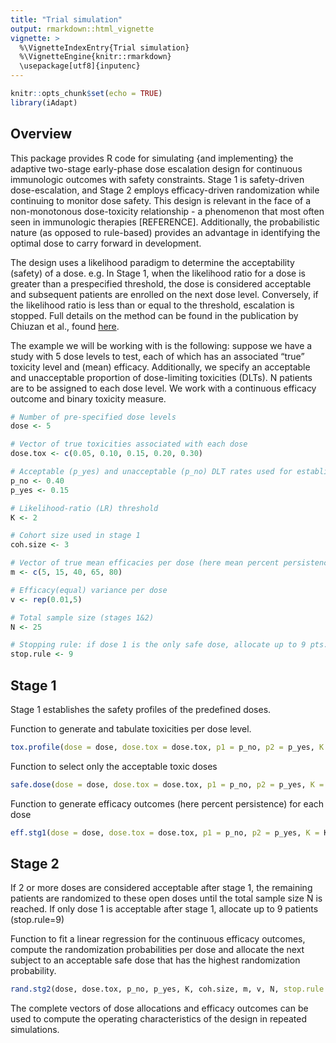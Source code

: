 ```yaml
---
title: "Trial simulation"
output: rmarkdown::html_vignette
vignette: >
  %\VignetteIndexEntry{Trial simulation}
  %\VignetteEngine{knitr::rmarkdown}
  \usepackage[utf8]{inputenc}
---
```


```r
knitr::opts_chunk$set(echo = TRUE)
library(iAdapt)
```

## Overview 

This package provides R code for simulating \{and implementing\} the adaptive two-stage early-phase dose escalation design for continuous immunologic outcomes with safety constraints. Stage 1 is safety-driven dose-escalation, and Stage 2 employs efficacy-driven randomization while continuing to monitor dose safety. This design is relevant in the face of a non-monotonous dose-toxicity relationship - a phenomenon that most often seen in immunologic therapies [REFERENCE]. Additionally, the probabilistic nature (as opposed to rule-based) provides an advantage in identifying the optimal dose to carry forward in development. 

The design uses a likelihood paradigm to determine the acceptability (safety) of a dose. e.g. In Stage 1, when the likelihood ratio for a dose is greater than a prespecified threshold, the dose is considered acceptable and subsequent patients are enrolled on the next dose level. Conversely, if the likelihood ratio is less than or equal to the threshold, escalation is stopped. Full details on the method can be found in the publication by Chiuzan et al., found [here](https://www.tandfonline.com/doi/abs/10.1080/19466315.2018.1462727).

The example we will be working with is the following: suppose we have a study with 5 dose levels to test, each of which has an associated "true" toxicity level and (mean) efficacy. Additionally, we specify an acceptable and unacceptable proportion of dose-limiting toxicities (DLTs). N patients are to be assigned to each dose level. We work with a continuous efficacy outcome and binary toxicity measure.



```r
# Number of pre-specified dose levels
dose <- 5 

# Vector of true toxicities associated with each dose
dose.tox <- c(0.05, 0.10, 0.15, 0.20, 0.30)       

# Acceptable (p_yes) and unacceptable (p_no) DLT rates used for establishing safety
p_no <- 0.40                                     
p_yes <- 0.15    

# Likelihood-ratio (LR) threshold
K <- 2                                          

# Cohort size used in stage 1
coh.size <- 3 

# Vector of true mean efficacies per dose (here mean percent persistence per dose)
m <- c(5, 15, 40, 65, 80)                     

# Efficacy(equal) variance per dose
v <- rep(0.01,5) 

# Total sample size (stages 1&2)                            
N <- 25                                        

# Stopping rule: if dose 1 is the only safe dose, allocate up to 9 pts.
stop.rule <- 9   
```


## Stage 1

Stage 1 establishes the safety profiles of the predefined doses. 


Function to generate and tabulate toxicities per dose level.
```r
tox.profile(dose = dose, dose.tox = dose.tox, p1 = p_no, p2 = p_yes, K = K, coh.size = coh.size)
```

Function to select only the acceptable toxic doses 
```r
safe.dose(dose = dose, dose.tox = dose.tox, p1 = p_no, p2 = p_yes, K = K, coh.size = coh.size) 
```
 
Function to generate efficacy outcomes (here percent persistence) for each dose
```r
eff.stg1(dose = dose, dose.tox = dose.tox, p1 = p_no, p2 = p_yes, K = K, coh.size = coh.size, m, v, nbb = 100)
```

 

## Stage 2

If 2 or more doses are considered acceptable after stage 1, the remaining patients are randomized to these open doses until the total sample size N is reached. If only dose 1 is acceptable after stage 1, allocate up to 9 patients (stop.rule=9)	
 
 
Function to fit a linear regression for the continuous efficacy outcomes, compute the randomization probabilities per dose and allocate the next subject to an acceptable safe dose that has the highest randomization probability.
```r
rand.stg2(dose, dose.tox, p_no, p_yes, K, coh.size, m, v, N, stop.rule = stop.rule, cohort = 1, samedose = T, nbb = 100) 
```

The complete vectors of dose allocations and efficacy outcomes can be used to compute the operating characteristics of the design in repeated simulations.
 
 
 
 
 
 